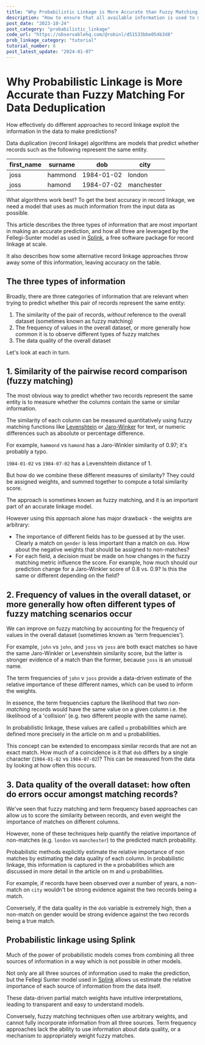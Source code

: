 ```yaml
---
title: "Why Probabilistic Linkage is More Accurate than Fuzzy Matching For Data Deduplication"
description: "How to ensure that all available information is used to make predictions"
post_date: "2023-10-24"
post_category: "probabilistic_linkage"
code_url: "https://observablehq.com/@robinl/d51533bbe054b3d8"
prob_linkage_category: "tutorial"
tutorial_number: 6
post_latest_update: "2024-01-07"
---
```






# Why Probabilistic Linkage is More Accurate than Fuzzy Matching For Data Deduplication

<Subtitle>How effectively do different approaches to record linkage exploit the information in the data to make predictions?</Subtitle>

Data duplication (record linkage) algorithms are models that predict whether records such as the following represent the same entity.

| first_name | surname | dob        | city       |
| ---------- | ------- | ---------- | ---------- |
| joss       | hammond | 1984-01-02 | london     |
| joss       | hamond  | 1984-07-02 | manchester |


What algorithms work best?  To get the best accuracy in record linkage, we need a model that uses as much information from the input data as possible.

This article describes the three types of information that are most important in making an accurate prediction, and how all three are leveraged by the Fellegi-Sunter model as used in [Splink](https://github.com/moj-analytical-services/splink), a free software package for record linkage at scale.

It also describes how some alternative record linkage approaches throw away some of this information, leaving accuracy on the table.

## The three types of information



Broadly, there are three categories of information that are relevant when trying to predict whether this pair of records represent the same entity:

1. The similarity of the pair of records, _without_ reference to the overall dataset  (sometimes known as fuzzy matching)
2. The frequency of values in the overall dataset, or more generally how common it is to observe different types of fuzzy matches
3. The data quality of the overall dataset

Let's look at each in turn.


## 1. Similarity of the pairwise record comparison (fuzzy matching)

The most obvious way to predict whether two records represent the same entity is to measure whether the columns contain the same or similar information.

The similarity of each column can be measured quantitatively using fuzzy matching functions like [Levenshtein](https://en.wikipedia.org/wiki/Levenshtein_distance) or [Jaro-Winker](https://en.wikipedia.org/wiki/Jaro%E2%80%93Winkler_distance) for text, or numeric differences such as absolute or percentage difference.

For example, `hammond` vs `hamond` has a Jaro-Winkler similarity of 0.97; it's probably a typo.

`1984-01-02` vs `1984-07-02` has a Levenshtein distance of 1.

But how do we combine these different measures of similarity? They could be assigned weights, and summed together to compute a total similarity score.

The approach is sometimes known as fuzzy matching, and it is an important part of an accurate linkage model.

However using this approach alone has major drawback - the weights are arbitrary:

- The importance of different fields has to be guessed at by the user.   Clearly a match on `gender` is less important than a match on `dob`. How about the negative weights that should be assigned to non-matches?
- For each field, a decision must be made on how changes in the fuzzy matching metric influence the score.   For example, how much should our prediction change for a Jaro-Winkler score of 0.8 vs. 0.9?  Is this the same or different depending on the field?


## 2. Frequency of values in the overall dataset, or more generally how often different types of fuzzy matching scenarios occur

We can improve on fuzzy matching by accounting for the frequency of values in the overall dataset (sometimes known as 'term frequencies').

For example, `john` vs `john`, and `joss` vs `joss` are both exact matches so have the same Jaro-Winkler or Levenshtein similarity score, but the latter is stronger evidence of a match than the former, because `joss` is an unusual name.

The term frequencies of `john` v `joss` provide a data-driven estimate of the relative importance of these different names, which can be used to inform the weights.

In essence, the term frequencies capture the likelihood that two _non-matching_ records would have the same value on a given column i.e. the likelihood of a 'collision' (e.g. two different people with the same name).

In probabilistic linkage, these values are called `u` probabilities which are defined more precisely in the  <Link to="/m_and_u_values/">article on m and u probabilities</Link>.

This concept can be extended to encompass similar records that are not an exact match.  How much of a coincidence is it that `dob` differs by a single character (`1984-01-02` vs `1984-07-02`)? This can be measured from the data by looking at how often this occurs.


## 3. Data quality of the overall dataset: how often do errors occur amongst matching records?

We've seen that fuzzy matching and term frequency based approaches can allow us to score the similarity between records, and even weight the importance of matches on different columns.

However, none of these techniques help quantify the relative importance of non-matches (e.g. `london` vs `manchester`) to the predicted match probability.

Probabilistic methods explicitly estimate the relative importance of non matches by estimating the data quality of each column. In probabilistic linkage, this information is captured in the `m` probabilities which are discussed in more detail in the  <Link to="/m_and_u_values/">article on m and u probabilities</Link>.

For example, if records have been observed over a number of years, a non-match on `city` wouldn't be strong evidence against the two records being a match.

Conversely, if the data quality in the `dob` variable is extremely high, then a non-match on gender would be strong evidence against the two records being a true match.


## Probabilistic linkage using Splink

Much of the power of probabilistic models comes from combining all three sources of information in a way which is not possible in other models.

Not only are all three sources of information used to make the prediction, but the Fellegi Sunter model used in [Splink](https://github.com/moj-analytical-services/splink) allows us estimate the relative importance of each source of information from the data itself.

These data-driven partial match weights have <Link to="/partial_match_weights/">intuitive interpretations</Link>, leading to transparent and easy to understand models.

Conversely, fuzzy matching techniques often use arbitrary weights, and cannot fully incorporate information from all three sources.  Term frequency approaches lack the ability to use information about data quality, or a mechanism to appropriately weight fuzzy matches.